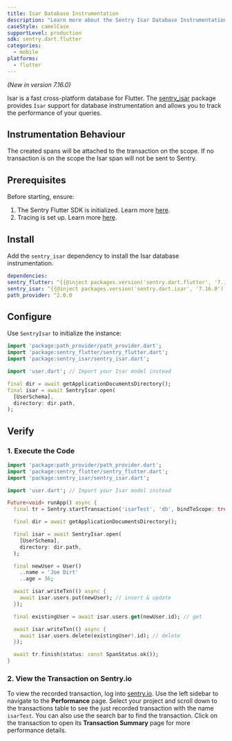 ```yaml
---
title: Isar Database Instrumentation
description: "Learn more about the Sentry Isar Database Instrumentation for the Flutter SDK."
caseStyle: camelCase
supportLevel: production
sdk: sentry.dart.flutter
categories:
  - mobile
platforms:
  - flutter
---
```


<Include name="feature-stage-beta.mdx" />

_(New in version 7.16.0)_

Isar is a fast cross-platform database for Flutter.
The [sentry_isar](https://pub.dev/packages/sentry_isar) package provides `Isar` support for database instrumentation and allows you to track the performance of your queries.

## Instrumentation Behaviour

The created spans will be attached to the transaction on the scope. If no transaction is on the scope the Isar span will not be sent to Sentry.

## Prerequisites

Before starting, ensure:

1. The Sentry Flutter SDK is initialized. Learn more [here](/platforms/dart/guides/flutter/#configure).
2. Tracing is set up. Learn more [here](/platforms/dart/guides/flutter/tracing/).

## Install

Add the `sentry_isar` dependency to install the Isar database instrumentation.

```yml {filename:pubspec.yaml}
dependencies:
sentry_flutter: ^{{@inject packages.version('sentry.dart.flutter', '7.16.0') }}
sentry_isar: ^{{@inject packages.version('sentry.dart.isar', '7.16.0') }}
path_provider: ^2.0.0
```

## Configure

Use `SentryIsar` to initialize the instance:

```dart
import 'package:path_provider/path_provider.dart';
import 'package:sentry_flutter/sentry_flutter.dart';
import 'package:sentry_isar/sentry_isar.dart';

import 'user.dart'; // Import your Isar model instead

final dir = await getApplicationDocumentsDirectory();
final isar = await SentryIsar.open(
  [UserSchema],
  directory: dir.path,
);
```

## Verify

### 1. Execute the Code

```dart
import 'package:path_provider/path_provider.dart';
import 'package:sentry_flutter/sentry_flutter.dart';
import 'package:sentry_isar/sentry_isar.dart';

import 'user.dart'; // Import your Isar model instead

Future<void> runApp() async {
  final tr = Sentry.startTransaction('isarTest', 'db', bindToScope: true);

  final dir = await getApplicationDocumentsDirectory();

  final isar = await SentryIsar.open(
    [UserSchema],
    directory: dir.path,
  );

  final newUser = User()
    ..name = 'Joe Dirt'
    ..age = 36;

  await isar.writeTxn(() async {
    await isar.users.put(newUser); // insert & update
  });

  final existingUser = await isar.users.get(newUser.id); // get

  await isar.writeTxn(() async {
    await isar.users.delete(existingUser!.id); // delete
  });

  await tr.finish(status: const SpanStatus.ok());
}
```

### 2. View the Transaction on Sentry.io

To view the recorded transaction, log into [sentry.io](https://sentry.io). Use the left sidebar to navigate to the **Performance** page. Select your project and scroll down to the transactions table to see the just recorded transaction with the name `isarTest`. You can also use the search bar to find the transaction. Click on the transaction to open its **Transaction Summary** page for more performance details.
